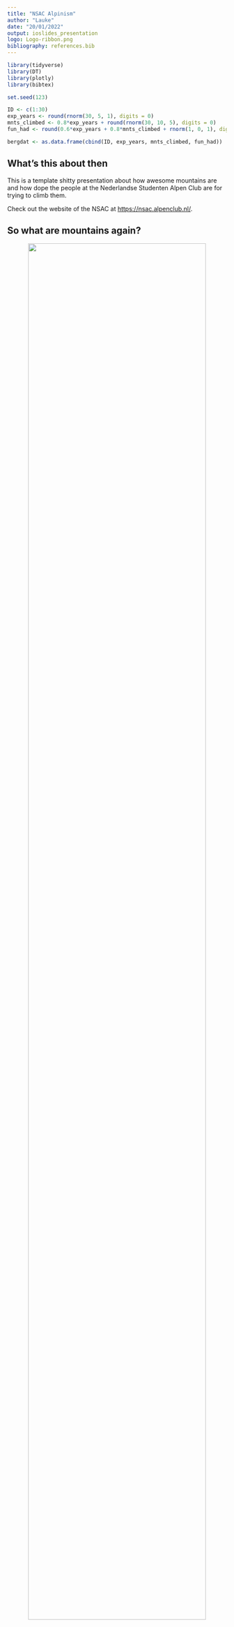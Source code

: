 ```yaml
---
title: "NSAC Alpinism"
author: "Lauke"
date: "20/01/2022"
output: ioslides_presentation
logo: Logo-ribbon.png
bibliography: references.bib
---
```


```r
library(tidyverse)
library(DT)
library(plotly)
library(bibtex)
```

```r
set.seed(123)
```


```r
ID <- c(1:30)
exp_years <- round(rnorm(30, 5, 1), digits = 0)
mnts_climbed <- 0.8*exp_years + round(rnorm(30, 10, 5), digits = 0)
fun_had <- round(0.6*exp_years + 0.8*mnts_climbed + rnorm(1, 0, 1), digits = 0)

bergdat <- as.data.frame(cbind(ID, exp_years, mnts_climbed, fun_had))
```


## What's this about then

This is a template shitty presentation about how awesome mountains are and how dope the people at the Nederlandse Studenten Alpen Club are for trying to climb them. 

Check out the website of the NSAC at <https://nsac.alpenclub.nl/>.

## So what are mountains again?

<center> 
<img src = "Mountain.jpg" width = 90%>
</center>


## Carefully collected data

```r
datatable(bergdat, options = list(pageLength = 5), caption = "Mountain climbers dataset")
```
## Data generation

```r
ID <- c(1:30)
exp_years <- round(rnorm(30, 5, 1), 
                   digits = 0)
mnts_climbed <- 0.8*exp_years + round(rnorm(30, 10, 5), 
                                      digits = 0)
fun_had <- round(0.6*exp_years + 0.8*mnts_climbed + rnorm(1, 0, 1), 
                 digits = 0)

bergdat <- as.data.frame(cbind(ID, exp_years, mnts_climbed, fun_had))
```


## Careful analysis of this dataset
```r
p <- bergdat %>%
  ggplot(aes(x = exp_years)) +
  geom_histogram(binwidth = 1, colour = "black", fill = "forestgreen") +
  labs(title="Experience histogram plot",x="Experience(years)", y = "Count")

ggplotly(p)

```
## Course information {.columns-2}

C1: \
- Het leren voortbewegen in alle soorten basisterrein (rots, sneeuw, ijs, gletsjer) \
- Inschatting en perceptie van alpiene gevaren \
- Reddingstechnieken: gletsjerspleetredding (seirolle,prusiktechniek en Münchhausen) \
- Het zelfstandig kunnen maken van F/L-toeren \

C2: \
- Voortbewegen in 2e– en 3e-graads terrein \
- Het leren klimmen van (rots)graten \
- Inschatting en perceptie van alpiene gevaren \
- Zelfstandig kunnen maken van PD/WS touren \

[@nsac]


## It has some hard core science to it {.flexbox .vcenter}

<center>

$$
\begin{align}
Mount &= \beta_0 + \beta_1 Exp \;, \\
Fun &= \beta_0 + \beta_1 Exp + \beta_2 Mount\;. \\
\end{align}
$$

</center>

## References



```r
sessionInfo()
```

